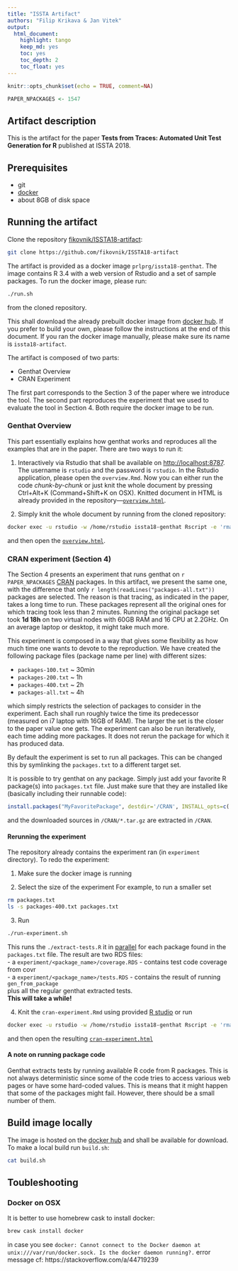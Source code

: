 ```yaml
---
title: "ISSTA Artifact"
authors: "Filip Krikava & Jan Vitek"
output:
  html_document:
    highlight: tango
    keep_md: yes
    toc: yes
    toc_depth: 2
    toc_float: yes
---
```


```r
knitr::opts_chunk$set(echo = TRUE, comment=NA)
```

```r
PAPER_NPACKAGES <- 1547
```

## Artifact description

This is the artifact for the paper __Tests from Traces: Automated Unit Test
Generation for R__ published at ISSTA 2018.

## Prerequisites

- git
- [docker](https://www.docker.com/community-edition)
- about 8GB of disk space

## Running the artifact

Clone the repository [fikovnik/ISSTA18-artifact](https://github.com/fikovnik/ISSTA18-artifact):

```sh
git clone https://github.com/fikovnik/ISSTA18-artifact
```

The artifact is provided as a docker image `prlprg/issta18-genthat`.
The image contains R 3.4 with a web version of Rstudio and a set of sample packages.
To run the docker image, please run:

```sh
./run.sh
```

from the cloned repository.

This shall download the already prebuilt docker image from [docker hub](https://hub.docker.com/r/fikovnik/issta18-artifact/).
If you prefer to build your own, please follow the instructions at the end of this document.
If you ran the docker image manually, please make sure its name is `issta18-artifact`.

The artifact is composed of two parts:

- Genthat Overview
- CRAN Experiment

The first part corresponds to the Section 3 of the paper where we introduce the tool.
The second part reproduces the experiment that we used to evaluate the tool in Section 4.
Both require the docker image to be run.

### Genthat Overview

This part essentially explains how genthat works and reproduces all the examples that are in the paper.
There are two ways to run it:

1. Interactively via Rstudio that shall be available on [http://localhost:8787](http://localhost:8787).
   The username is `rstudio` and the password is `rstudio`.
   In the Rstudio application, please open the `overview.Rmd`.
   Now you can either run the code _chunk-by-chunk_ or just knit the whole document by pressing Ctrl+Alt+K (Command+Shift+K on OSX). 
   Knitted document in HTML is already provided in the repository---[`overview.html`](http://localhost:8787/files/overview.html).
   
2. Simply knit the whole document by running from the cloned repository:
```sh
docker exec -u rstudio -w /home/rstudio issta18-genthat Rscript -e 'rmarkdown::render("overview.Rmd")'
```
and then open the [`overview.html`](http://localhost:8787/files/overview.html).

### CRAN experiment (Section 4)

The Section 4 presents an experiment that runs genthat on `r PAPER_NPACKAGES` [CRAN](https://cran.r-project.org/) packages.
In this artifact, we present the same one, with the difference that only `r length(readLines("packages-all.txt"))` packages are selected.
The reason is that tracing, as indicated in the paper, takes a long time to run.
These packages represent all the original ones for which tracing took less than 2 minutes.
Running the original package set took **1d 18h** on two virtual nodes with 60GB RAM and 16 CPU at 2.2GHz.
On an average laptop or desktop, it might take much more.

This experiment is composed in a way that gives some flexibility as how much time one wants to devote to the reproduction.
We have created the following package files (package name per line) with different sizes:

- `packages-100.txt` ~ 30min
- `packages-200.txt` ~ 1h
- `packages-400.txt` ~ 2h
- `packages-all.txt` ~ 4h

which simply restricts the selection of packages to consider in the experiment.
Each shall run roughly twice the time its predecessor (measured on i7 laptop with 16GB of RAM).
The larger the set is the closer to the paper value one gets.
The experiment can also be run iteratively, each time adding more packages.
It does not rerun the package for which it has produced data.

By default the experiment is set to run all packages.
This can be changed this by symlinking the `packages.txt` to a different target set.

It is possible to try genthat on any package.
Simply just add your favorite R package(s) into `packages.txt` file.
Just make sure that they are installed like (basically including their runnable code):

```r
install.packages("MyFavoritePackage", destdir='/CRAN', INSTALL_opts=c('--example', '--install-tests', '--with-keep.source', '--no-multiarch'), dependencies=TRUE)
```

and the downloaded sources in `/CRAN/*.tar.gz` are extracted in `/CRAN`.

#### Rerunning the experiment

The repository already contains the experiment ran (in `experiment` directory). 
To redo the experiment:

1. Make sure the docker image is running

2. Select the size of the experiment
For example, to run a smaller set
```sh
rm packages.txt
ls -s packages-400.txt packages.txt
```

3. Run
```sh
./run-experiment.sh
```
This runs the `./extract-tests.R` it in [parallel](https://www.gnu.org/software/parallel/) for each package found in the `packages.txt` file.
The result are two RDS files:  
- a `experiment/<package_name>/coverage.RDS` - contains test code coverage from covr  
- a `experiment/<package_name>/tests.RDS` - contains the result of running `gen_from_package`  
plus all the regular genthat extracted tests.  
**This will take a while!**

4. Knit the `cran-experiment.Rmd` using provided [R studio](http://localhost:8787) or run
```sh
docker exec -u rstudio -w /home/rstudio issta18-genthat Rscript -e 'rmarkdown::render("cran-experiment.Rmd")'
```
and then open the resulting [`cran-experiment.html`](http://localhost:8787/files/cran-experiment.html)

#### A note on running package code

Genthat extracts tests by running available R code from R packages.
This is not always deterministic since some of the code tries to access various web pages or have some hard-coded values.
This is means that it might happen that some of the packages might fail.
However, there should be a small number of them.

## Build image locally

The image is hosted on the [docker hub](https://hub.docker.com/r/fikovnik/issta18-artifact/) and shall be available for download.
To make a local build run `build.sh`:

```sh
cat build.sh
```

## Toubleshooting

### Docker on OSX

It is better to use homebrew cask to install docker:

```sh
brew cask install docker
```

in case you see `docker: Cannot connect to the Docker daemon at unix:///var/run/docker.sock. Is the docker daemon running?.` error message
cf: https://stackoverflow.com/a/44719239